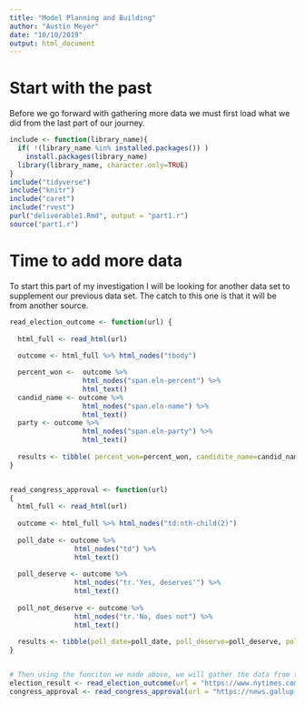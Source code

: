 ```yaml
---
title: "Model Planning and Building"
author: "Austin Meyer"
date: "10/10/2019"
output: html_document
---
```


# Start with the past
  
  Before we go forward with gathering more data we must first load what we did from the last part of our journey.
  
```r
include <- function(library_name){
  if( !(library_name %in% installed.packages()) )
    install.packages(library_name) 
  library(library_name, character.only=TRUE)
}
include("tidyverse")
include("knitr")
include("caret")
include("rvest")
purl("deliverable1.Rmd", output = "part1.r")
source("part1.r")
```

# Time to add more data

  To start this part of my investigation I will be looking for another data set to supplement our previous data set. The catch to this one is that it will be from another source.
  
```r
read_election_outcome <- function(url) {
  
  html_full <- read_html(url)
  
  outcome <- html_full %>% html_nodes("tbody")

  percent_won <-  outcome %>%
                  html_nodes("span.eln-percent") %>%
                  html_text()
  candid_name <- outcome %>%
                  html_nodes("span.eln-name") %>%
                  html_text()
  party <- outcome %>%
                  html_nodes("span.eln-party") %>%
                  html_text()
  
  results <- tibble( percent_won=percent_won, candidite_name=candid_name, party=party)
}


read_congress_approval <- function(url)
{
  html_full <- read_html(url)
  
  outcome <- html_full %>% html_nodes("td:nth-child(2)")
  
  poll_date <- outcome %>%
                html_nodes("td") %>%
                html_text()
  
  poll_deserve <- outcome %>%
                html_nodes("tr.'Yes, deserves'") %>%
                html_text()
  
  poll_not_deserve <- outcome %>%
                html_nodes("tr.'No, does not") %>%
                html_text()
  
  results <- tibble(poll_date=poll_date, poll_deserve=poll_deserve, poll_not_deserve=poll_not_deserve)
}


# Then using the funciton we made above, we will gather the data from the website.
election_result <- read_election_outcome(url = "https://www.nytimes.com/interactive/2018/11/06/us/elections/results-house-elections.html")
congress_approval <- read_congress_approval(url = "https://news.gallup.com/poll/1600/congress-public.aspx")
```
